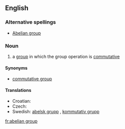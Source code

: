 {{wikipedia}}
==English==

===Alternative spellings===
* [[Abelian group]]

===Noun===
{{en-noun|sg=[[abelian]] [[group]]}}

# {{context|maths}} a [[group]] in which the group operation is [[commutative]]

====Synonyms====
* [[commutative group]]

====Translations====
* Croatian: {{t-|hr|Abelova grupa|f}}
* Czech: {{t-|cs|abelovská grupa|f}}
* Swedish: [[abelsk grupp]] {{c}}, [[kommutativ grupp]] {{c}}

[[fr:abelian group]]